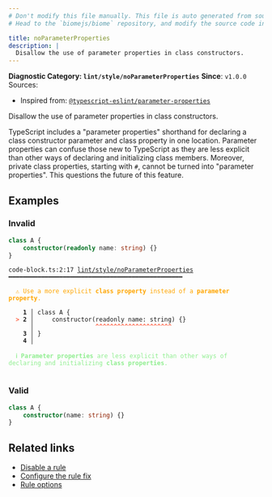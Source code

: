 ```yaml
---
# Don't modify this file manually. This file is auto generated from source, and you will lose your changes next time the website is built.
# Head to the `biomejs/biome` repository, and modify the source code in there.

title: noParameterProperties
description: |
  Disallow the use of parameter properties in class constructors.
---
```


**Diagnostic Category: `lint/style/noParameterProperties`**
<Tabs>
<TabItem label="TypeScript and TSX" icon="seti:typescript">
**Since**: `v1.0.0`
Sources: 
- Inspired from: <a href="https://typescript-eslint.io/rules/parameter-properties" target="_blank"><code>@typescript-eslint/parameter-properties</code></a>

Disallow the use of parameter properties in class constructors.

TypeScript includes a "parameter properties" shorthand for declaring a class constructor parameter and class property in one location.
Parameter properties can confuse those new to TypeScript as they are less explicit than other ways of declaring and initializing class members.
Moreover, private class properties, starting with `#`, cannot be turned into "parameter properties".
This questions the future of this feature.

## Examples

### Invalid

```ts
class A {
    constructor(readonly name: string) {}
}
```

<pre class="language-text"><code class="language-text">code-block.ts:2:17 <a href="https://biomejs.dev/linter/rules/no-parameter-properties">lint/style/noParameterProperties</a> ━━━━━━━━━━━━━━━━━━━━━━━━━━━━━━━━━━━━━━━━━━━━━━━━<br /><br />  <strong><span style="color: Orange;">⚠</span></strong> <span style="color: Orange;">Use a more explicit </span><span style="color: Orange;"><strong>class property</strong></span><span style="color: Orange;"> instead of a </span><span style="color: Orange;"><strong>parameter property</strong></span><span style="color: Orange;">.</span><br />  <br />    <strong>1 │ </strong>class A &#123;<br />  <strong><span style="color: Tomato;">&gt;</span></strong> <strong>2 │ </strong>    constructor(readonly name: string) &#123;&#125;<br />   <strong>   │ </strong>                <strong><span style="color: Tomato;">^</span></strong><strong><span style="color: Tomato;">^</span></strong><strong><span style="color: Tomato;">^</span></strong><strong><span style="color: Tomato;">^</span></strong><strong><span style="color: Tomato;">^</span></strong><strong><span style="color: Tomato;">^</span></strong><strong><span style="color: Tomato;">^</span></strong><strong><span style="color: Tomato;">^</span></strong><strong><span style="color: Tomato;">^</span></strong><strong><span style="color: Tomato;">^</span></strong><strong><span style="color: Tomato;">^</span></strong><strong><span style="color: Tomato;">^</span></strong><strong><span style="color: Tomato;">^</span></strong><strong><span style="color: Tomato;">^</span></strong><strong><span style="color: Tomato;">^</span></strong><strong><span style="color: Tomato;">^</span></strong><strong><span style="color: Tomato;">^</span></strong><strong><span style="color: Tomato;">^</span></strong><strong><span style="color: Tomato;">^</span></strong><strong><span style="color: Tomato;">^</span></strong><strong><span style="color: Tomato;">^</span></strong><br />    <strong>3 │ </strong>&#125;<br />    <strong>4 │ </strong><br />  <br />  <strong><span style="color: lightgreen;">ℹ</span></strong> <span style="color: lightgreen;"><strong>Parameter properties</strong></span><span style="color: lightgreen;"> are less explicit than other ways of declaring and initializing </span><span style="color: lightgreen;"><strong>class properties</strong></span><span style="color: lightgreen;">.</span><br />  <br /></code></pre>

### Valid

```ts
class A {
    constructor(name: string) {}
}
```

## Related links

- [Disable a rule](/linter/#disable-a-lint-rule)
- [Configure the rule fix](/linter#configure-the-rule-fix)
- [Rule options](/linter/#rule-options)

</TabItem>
</Tabs>

